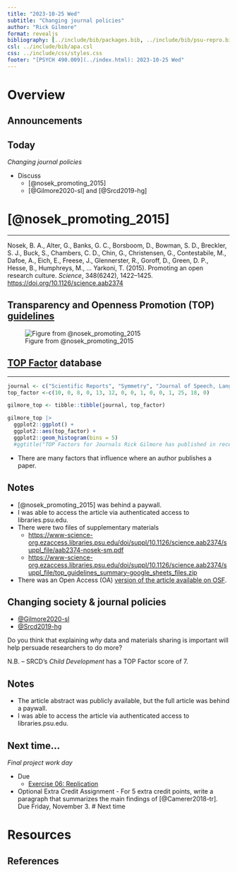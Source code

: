 ```yaml
---
title: "2023-10-25 Wed"
subtitle: "Changing journal policies"
author: "Rick Gilmore"
format: revealjs
bibliography: [../include/bib/packages.bib, ../include/bib/psu-repro.bib]
csl: ../include/bib/apa.csl
css: ../include/css/styles.css
footer: "[PSYCH 490.009](../index.html): 2023-10-25 Wed"
---
```


# Overview

## Announcements

## Today

*Changing journal policies*

- Discuss
    - [@nosek_promoting_2015]
    - [@Gilmore2020-sl] and [@Srcd2019-hg]

# [@nosek_promoting_2015]
    
---

Nosek, B. A., Alter, G., Banks, G. C., Borsboom, D., Bowman, S. D., Breckler, S. J., Buck, S., Chambers, C. D., Chin, G., Christensen, G., Contestabile, M., Dafoe, A., Eich, E., Freese, J., Glennerster, R., Goroff, D., Green, D. P., Hesse, B., Humphreys, M., … Yarkoni, T. (2015). Promoting an open research culture. *Science*, 348(6242), 1422–1425. <https://doi.org/10.1126/science.aab2374>

## Transparency and Openness Promotion (TOP) [guidelines](https://cos.io/top)

![Figure from @nosek_promoting_2015](https://www.science.org/cms/10.1126/science.aab2374/asset/2679c1cf-6388-48d7-9268-ca28a95a4d5c/assets/graphic/348_1422_f2.jpeg){fig-align="center"}

## [TOP Factor](https://topfactor.org/journals) database

---

```r
journal <- c("Scientific Reports", "Symmetry", "Journal of Speech, Language, and Hearing Research", "Journal of eScience Librarianship", "Infant and Child Development", "Developmental Psychology", "Computers in Electronics and Agriculture", "Journal of Motor Behavior", "Journal of Experimental Child Psychology", "Child Development Perspectives", "Advances in Intelligent Systems and Computing", "Neuropsychologia", "Advances in Methods and Practices in Psychological Science", "Nature Human Behavior", "Annals of the New York Academy of Sciences")
top_factor <-c(10, 0, 8, 0, 13, 12, 0, 0, 1, 0, 0, 1, 25, 18, 0)

gilmore_top <- tibble::tibble(journal, top_factor)

gilmore_top |>
  ggplot2::ggplot() +
  ggplot2::aes(top_factor) +
  ggplot2::geom_histogram(bins = 5)
  #ggtitle("TOP Factors for Journals Rick Gilmore has published in recently")
```

- There are many factors that influence where an author publishes a paper.

## Notes

- [@nosek_promoting_2015]  was behind a paywall.
- I was able to access the article via authenticated access to libraries.psu.edu.
- There were two files of supplementary materials
  - <https://www-science-org.ezaccess.libraries.psu.edu/doi/suppl/10.1126/science.aab2374/suppl_file/aab2374-nosek-sm.pdf>
  - <https://www-science-org.ezaccess.libraries.psu.edu/doi/suppl/10.1126/science.aab2374/suppl_file/top_guidelines_summary-google_sheets_files.zip>
- There was an Open Access (OA) [version of the article available on OSF](https://osf.io/vj54c/).

## Changing society & journal policies

- [@Gilmore2020-sl](https://doi.org/10.1111/cdep.12360)
- [@Srcd2019-hg](https://www.srcd.org/policy-scientific-integrity-transparency-and-openness)

::: {.callout-note}

Do you think that explaining *why* data and materials sharing is important will help persuade researchers to do more?

N.B. -- SRCD's *Child Development* has a TOP Factor score of 7.

:::

## Notes

- The article abstract was publicly available, but the full article was behind a paywall.
- I was able to access the article via authenticated access to libraries.psu.edu.

## Next time...

*Final project work day*

- [Due]{.orange_due}
    - [Exercise 06: Replication](exercises/ex06-replication.qmd)
- [Optional Extra Credit Assignment]{.green_assigned}
      - For 5 extra credit points, write a paragraph that summarizes the main findings of [@Camerer2018-tr]. [Due Friday, November 3]{.due_orange}.
# Next time

# Resources

## References